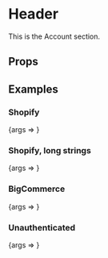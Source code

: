 


<Meta title="Sections/Account" component={Account} />

# Header

This is the Account section.

## Props

<ArgsTable of={Account} />

## Examples

### Shopify

<Preview>
  <Story name="Shopify" decorators={[getCustomerDecorator('john@shopify-platform.com')]}>
    {args => <Account {...args} />}
  </Story>
</Preview>

### Shopify, long strings

<Preview>
  <Story
    name="Shopify, long strings"
    decorators={[
      getCustomerDecorator('remington.wolfeschlegelsteinhausenbergerdorff@shopify-platform.com'),
    ]}
  >
    {args => <Account {...args} />}
  </Story>
</Preview>

### BigCommerce

<Preview>
  <Story name="BigCommerce" decorators={[getCustomerDecorator('bill@bigcommerce-platform.com')]}>
    {args => <Account {...args} />}
  </Story>
</Preview>

### Unauthenticated

<Preview>
  <Story name="Unauthenticated" decorators={[getCustomerDecorator()]}>
    {args => <Account {...args} />}
  </Story>
</Preview>
